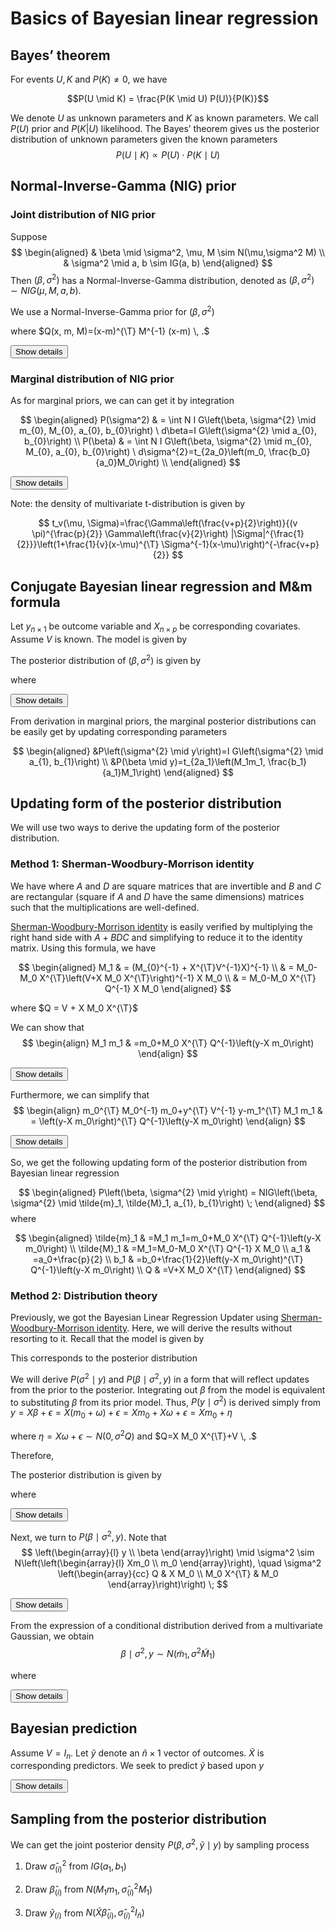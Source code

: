 # Basics of Bayesian linear regression

## Bayes' theorem
::: {.theorem #bayes name="Bayes' theorem"}
For events $U, K$ and $P(K) \neq 0$, we have

$$P(U \mid K) = \frac{P(K \mid U) P(U)}{P(K)}$$
:::


We denote $U$ as unknown parameters and $K$ as known parameters. We call $P(U)$ prior and $P(K|U)$ likelihood. The Bayes' theorem gives us the posterior distribution of unknown parameters given the known parameters 
$$ P(U \mid K) \propto P(U) \cdot P(K \mid U)$$

## Normal-Inverse-Gamma (NIG) prior
### Joint distribution of NIG prior
::: {.definition  #NIG name="Normal-Inverse-Gamma Distribution"}
Suppose
$$
\begin{aligned}
& \beta \mid \sigma^2, \mu, M \sim N(\mu,\sigma^2 M) \\
& \sigma^2 \mid a, b \sim IG(a, b) 
\end{aligned}
$$
Then $(\beta,\sigma^2)$ has a Normal-Inverse-Gamma distribution, denoted as $(\beta,\sigma^2) \sim NIG(\mu,M,a,b)$.

:::


We use a Normal-Inverse-Gamma prior for $(\beta, \sigma^2)$

\begin{align}
    P(\beta, \sigma^{2}) &= NIG \left(\beta, \sigma^{2} \mid m_{0}, M_{0}, a_{0}, b_{0}\right) \\
    &= \frac{b_0^{a_0}}{\Gamma\left(a_{0}\right)}
    \left(\frac{1}{\sigma^{2}}\right)^{a_{0}+1} e^{-\frac{b_{0}}{\sigma^{2}}} \frac{1}{(2 \pi \sigma^{2})^{\frac{p}{2}}\left| M_{0}\right|^{\frac{1}{2}}} e^{-\frac{1}{2 \sigma^{2}} Q \left(\beta, m_{0}, M_{0}\right)} 
\end{align}

where $Q(x, m, M)=(x-m)^{\T} M^{-1} (x-m) \, .$

<button id="toggle-button1" type="button" onclick="toggleDisplay1('formula1')">Show details</button>


<div id="formula1" style="display: none;">

\begin{align}
    P(\beta, \sigma^{2})
    &= NIG \left(\beta, \sigma^{2} \mid m_{0}, M_{0}, a_{0}, b_{0}\right) \\
    &= IG\left(\sigma^{2} \mid a_{0}, b_{0}\right) \cdot N\left(\beta \mid m_{0}, \sigma^{2} M_{0}\right) \\
    &= \frac{b_0^{a_0}}{\Gamma\left(a_{0}\right)}
    \left(\frac{1}{\sigma^{2}}\right)^{a_{0}+1} e^{-\frac{b_{0}}{\sigma^{2}}} \frac{1}{(2 \pi)^{\frac{p}{2}}\left|\sigma^{2} M_{0}\right|^{\frac{1}{2}}} e^{-\frac{1}{2 \sigma^{2}} Q \left(\beta, m_{0}, M_{0}\right)} \\
    &= \frac{b_0^{a_0}}{\Gamma\left(a_{0}\right)}
    \left(\frac{1}{\sigma^{2}}\right)^{a_{0}+1} e^{-\frac{b_{0}}{\sigma^{2}}} \frac{1}{(2 \pi \sigma^{2})^{\frac{p}{2}}\left| M_{0}\right|^{\frac{1}{2}}} e^{-\frac{1}{2 \sigma^{2}} Q \left(\beta, m_{0}, M_{0}\right)} \\
\end{align}

where $Q(x, m, M)=(x-m)^{\T} M^{-1} (x-m) \, .$

Note: the Inverse-Gamma ($IG$) distribution has a relationship with Gamma distribution. Given $X \sim  Gamma(\alpha, \beta)$, the density function of $X$ is $f(x)=\frac{\beta^{\alpha}}{\Gamma(\alpha)} x^{\alpha-1} e^{-\beta x}$. Then $Y=\frac{1}{X} \sim IG\left(\alpha, \beta\right)$ with density function $f(y)=\frac{\beta^{\alpha}}{\Gamma(\alpha)} x^{-\alpha-1} e^{-\frac{\beta}{x}}$.

</div>

<script>
function toggleDisplay1(id) {
  var element = document.getElementById(id);
  var button = document.getElementById('toggle-button1');
  if (element.style.display === 'block') {
    element.style.display = 'none';
    button.innerHTML = 'Show details';
  } else {
    element.style.display = 'block';
    button.innerHTML = 'Hide details';
  }
}
</script>





### Marginal distribution of NIG prior
As for marginal priors, we can can get it by integration

$$
\begin{aligned}
P(\sigma^2) & = \int N I G\left(\beta, \sigma^{2} \mid m_{0}, M_{0}, a_{0}, b_{0}\right) \  d\beta=I G\left(\sigma^{2} \mid a_{0}, b_{0}\right) \\
P(\beta) & = \int N I G\left(\beta, \sigma^{2} \mid m_{0}, M_{0}, a_{0}, b_{0}\right) \  d\sigma^{2}=t_{2a_0}\left(m_0, \frac{b_0}{a_0}M_0\right) \\
\end{aligned}
$$

<button id="toggle-button2" type="button" onclick="toggleDisplay2('formula2')">Show details</button>


<div id="formula2" style="display: none;">


  
\begin{align}
    P\left(\sigma^{2} \right) &= \int NIG\left(\beta, \sigma^{2} \mid m_{0}, M_{0}, a_{0}, b_{0}\right) \  d\beta \\
    &=IG\left(\sigma^{2} \mid a_{0}, b_{0}\right) \int N\left(\beta \mid m_{0}, \sigma^{2} M_{0}\right) \  d\beta \\
    &=IG\left(\sigma^{2} \mid a_{0}, b_{0}\right)
\end{align}

\begin{align}
P(\beta ) &=\int NIG \left(\beta, \sigma^{2} \mid m_{0}, M_{0}, a_{0}, b_{0}\right) \  d\sigma^{2} \\
&= \int \frac{b_0^{a_0}}{\Gamma\left(a_{0}\right)}
\left(\frac{1}{\sigma^{2}}\right)^{a_{0}+1} e^{-\frac{b_{0}}{\sigma^{2}}} \frac{1}{(2 \pi \sigma^{2})^{\frac{p}{2}}\left| M_{0}\right|^{\frac{1}{2}}} e^{-\frac{1}{2 \sigma^{2}} Q \left(\beta, m_{0}, M_{0}\right)} \  d\sigma^{2} \\
&= \frac{b_0^{a_0}}{\Gamma\left(a_{0}\right)(2 \pi)^{\frac{p}{2}}\left| M_{0}\right|^{\frac{1}{2}}}
\int 
\left(\frac{1}{\sigma^{2}}\right)^{a_{0}+\frac{p}{2}+1} e^{-\frac{1}{\sigma^{2}}\left(b_{0}+\frac{1}{2} Q \left(\beta, m_{0}, M_{0}\right)\right)} \  d\sigma^{2} \\
& \quad \left(\text{let } u = \frac{1}{\sigma^2}, \left|d\sigma^{2}\right|=\frac{1}{u^2} d u\right) \\
&= \frac{b_0^{a_0}}{\Gamma\left(a_{0}\right)(2 \pi)^{\frac{p}{2}}\left| M_{0}\right|^{\frac{1}{2}}}
\int 
u^{a_{0}+\frac{p}{2}+1} e^{-\left(b_{0}+\frac{1}{2} Q \left(\beta, m_{0}, M_{0}\right)\right) u } \frac{1}{u^2} \  du \\
&= \frac{b_0^{a_0}}{\Gamma\left(a_{0}\right)(2 \pi)^{\frac{p}{2}}\left| M_{0}\right|^{\frac{1}{2}}}
\int 
u^{a_{0}+\frac{p}{2}-1} e^{-\left(b_{0}+\frac{1}{2} Q \left(\beta, m_{0}, M_{0}\right)\right) u} \  du \\
& \quad \left(\text{by Gamma integral function:} \int x^{\alpha - 1} exp^{-\beta x} dx = \frac{\Gamma(\alpha)}{\beta^{\alpha}}\right) \\
&= \frac{b_{0}^{a_{0}} }{\Gamma\left(a_{0}\right)(2 \pi)^\frac{p}{2}\left|M_{0}\right|^{\frac{1}{2}}} \frac{\Gamma\left(a_{0}+\frac{p}{2}\right)}{\left(b_{0}+\frac{1}{2} Q(\beta,m_0,M_0)\right)^{\left(a_{0}+\frac{p}{2}\right)}} \\
& = \frac{b_0^{a_0}\Gamma\left(a_{0}+\frac{p}{2}\right)}{\Gamma\left(a_{0}\right)(2 \pi)^ \frac{p}{2}\left|M_{0}\right|^{\frac{1}{2}}} 
\left(b_0(1+\frac{1}{2 b_0} Q(\beta,m_0,M_0))\right)^{-\left(a_{0}+\frac{p}{2}\right)} \\
& = \frac{b_0^{a_0}\Gamma\left(a_{0}+\frac{p}{2}\right) b_0^{- \left( a_0+\frac{p}{2}\right)}}{\Gamma\left(a_{0}\right)(2 \pi)^ \frac{p}{2}\left|M_{0}\right|^{\frac{1}{2}}} 
\left(1+\frac{1}{2 b_0} \left(\beta-m_{0}\right)^{\T} M_{0}^{-1}\left(\beta-m_{0}\right) \right)^{-\left(a_{0}+\frac{p}{2}\right)} \\
& =\frac{\Gamma\left(a_{0}+\frac{p}{2}\right)}{\left(2 \pi \right)^{\frac{p}{2}} b_{0}^{\frac{p}{2}} \Gamma\left(a_{0}\right)|M|^{\frac{1}{2}}}\left(1+\frac{1}{2 b_{0}} \left(\beta-m_{0}\right)^{\T} M_{0}^{-1}\left(\beta-m_{0}\right) \right)^{-\left(a_{0}+\frac{p}{2}\right)} \\
& =\frac{\Gamma\left(a_{0}+\frac{p}{2}\right)}
{\left(2 \pi \right)^{\frac{p}{2}}\left(a_{0} \cdot \frac{b_{0}}{a_{0}}\right)^{\frac{p}{2}} \Gamma\left(a_{0}\right)|M|^{\frac{1}{2}}} \left(1+\frac{1}{2 a_{0} \cdot \frac{b_{0}}{a_{0}}} \left(\beta-m_{0}\right)^{\T} M_{0}^{-1}\left(\beta-m_{0}\right)\right)^{-\left(a_{0}+\frac{p}{2}\right)}\\
& =\frac{\Gamma\left(a_{0}+\frac{p}{2}\right)}{\left(2 a_{0} \pi\right)^{\frac{p}{2}} \Gamma\left(a_{0}\right)\left|\frac{b_{0}}{a_{0}} M\right|^{\frac{1}{2}}}\left(1+\frac{1}{2 a_{0}} \left(\beta-m_{0}\right)^{\T}\left(\frac{b_{0}}{a_{0}} M_{0}\right)^{-1}\left(\beta-m_{0}\right)\right)^{-\left(a_{0}+\frac{p}{2}\right)} \\
& =t_{2a_0}\left(m_0, \frac{b_0}{a_0}M_0\right) \;
\end{align}

</div>


<script>
function toggleDisplay2(id) {
  var element = document.getElementById(id);
  var button = document.getElementById('toggle-button2');
  if (element.style.display === 'block') {
    element.style.display = 'none';
    button.innerHTML = 'Show details';
  } else {
    element.style.display = 'block';
    button.innerHTML = 'Hide details';
  }
}
</script>

Note: the density of multivariate t-distribution is given by

$$
t_v(\mu, \Sigma)=\frac{\Gamma\left(\frac{v+p}{2}\right)}{(v \pi)^{\frac{p}{2}} \Gamma\left(\frac{v}{2}\right)  |\Sigma|^{\frac{1}{2}}}\left(1+\frac{1}{v}(x-\mu)^{\T} \Sigma^{-1}(x-\mu)\right)^{-\frac{v+p}{2}}
$$


## Conjugate Bayesian linear regression and M&m formula
Let $y_{n \times 1}$ be outcome variable and $X_{n \times p}$ be corresponding covariates. Assume $V$ is known. The model is given by

\begin{align}
& y=X \beta+\epsilon \ , \  \epsilon \sim N\left(0, \sigma^2 V\right) \\
& \beta=m_0+\omega \ ,  \  \omega \sim N\left(0, \sigma^2 M_0\right) \\
& \sigma^2 \sim I G\left(a_0, b_0\right)
\end{align}

The posterior distribution of $(\beta, \sigma^2)$ is given by

\begin{align}
P\left(\beta, \sigma^{2} \mid y\right) = NIG\left(\beta, \sigma^{2} \mid M_{1}m_{1}, M_{1}, a_{1}, b_{1}\right) \;
\end{align}

where

\begin{align}
M_{1}^{-1} &= M_{0}^{-1}+X^{\T} V^{-1} X  \\
m_{1}&=M_{0}^{-1} m_{0}+X^{\T} V^{-1} y  \\
a_{1}&=a_{0}+\frac{p}{2}  \\
b_{1}&=b_{0}+\frac{c^{\ast}}{2}= b_{0}+\frac{1}{2}\left(m_{0}^{\T} M_{0}^{-1} m_{0}+y^{\T} V^{-1} y-m_{1}^{\T} M_{1} m_{1}\right)
\end{align}

<button id="toggle-button3" type="button" onclick="toggleDisplay3('formula3')">Show details</button>


<div id="formula3" style="display: none;">

\begin{align}\label{eq:post_dist}
P\left(\beta, \sigma^{2} \mid y\right) & \propto NIG\left(\beta, \sigma^{2} \mid m_{0}, M_{0}, a_{0}, b_{0}\right) \cdot N\left(y \mid X \beta, \sigma^{2} V\right) \nonumber\\
& \propto IG\left(\sigma^{2} \mid a_{0}, b_{0}\right) \cdot N\left(\beta \mid m_{0}, \sigma^{2} M_{0}\right) \cdot N\left(y \mid X \beta, \sigma^{2} V\right) \nonumber\\
& \propto \frac{b_0^{a_0}}{\Gamma\left(a_{0}\right)}
\left(\frac{1}{\sigma^{2}}\right)^{a_{0}+1} e^{-\frac{b_{0}}{\sigma^{2}}} 
\frac{1}{(2 \pi \sigma^{2})^{\frac{p}{2}}\left| M_{0}\right|^{\frac{1}{2}}} e^{-\frac{1}{2 \sigma^{2}} Q \left(\beta, m_{0}, M_{0}\right)} 
\frac{1}{(2 \pi \sigma^{2})^{\frac{p}{2}}\left| V\right|^{\frac{1}{2}}} e^{-\frac{1}{2 \sigma^{2}} Q \left(y, X \beta, V\right)} \nonumber\\
& \propto \left(\frac{1}{\sigma^{2}}\right)^{a_{0}+p+1} e^{-\frac{b_{0}}{\sigma^{2}}} 
e^{-\frac{1}{2 \sigma^{2}} \left(Q \left(\beta, m_{0}, M_{0}\right)+Q \left(y, X \beta, V\right)\right)}\;
\end{align}


where

\begin{align}\label{eq:multivariate_completion_square}
Q \left(\beta, m_{0}, M_{0}\right)+Q \left(y, X \beta, V\right) &= (\beta - m_{0})^{\T}M_{0}^{-1}(\beta - m_{0}) + (y - X\beta)^{\T}V^{-1}(y - X\beta)\; \nonumber\\
 &= \beta^{\T}M_{0}^{-1}\beta - 2\beta^{\T}M_{0}^{-1}m_{0} + m_{0}^{\T}M_{0}^{-1}m_{0} \nonumber\\
  &\qquad + \beta^{\T}X^{\T}V^{-1}X\beta - 2\beta^{\T} X^{\T}V^{-1}y + y^{\T}V^{-1}y \nonumber\\
  &= \beta^{\T} \left(M_{0}^{-1} + X^{\T}V^{-1}X\right) \beta - 2\beta^{\T}\left(M_{0}^{-1}m_{0} + X^{\T}V^{-1}y\right) \nonumber\\
  &\qquad + m_{0}^{\T} M_{0}^{-1}m_{0} + y^{\T}V^{-1}y \nonumber \\
  &= \beta^{\T}M_{1}^{-1}\beta - 2\beta^{\T} m_{1} + c\nonumber\\
  &= (\beta - M_{1}m_{1})^{\T}M_{1}^{-1}(\beta - M_{1}m_{1}) - m_{1}^{\T}M_{1}m_{1} +c \nonumber\\   
  &= (\beta - M_{1}m_{1})^{\T}M_{1}^{-1}(\beta - M_{1}m_{1}) +c^{\ast}\;
\end{align}

where $M_{1}$ is a symmetric positive definite matrix, $m_{1}$ is a vector, and $c$ \& $c^{\ast}$ are scalars given by

\begin{align}
 M_{1}^{-1} &= M_{0}^{-1} + X^{\T}V^{-1}X  \\
 m_{1} &= M_{0}^{-1}m_{0} + X^{\T}V^{-1}y \\
 c &= m_{0}^{\T} M_{0}^{-1}m_{0} + y^{\T}V^{-1}y \\
  c^{\ast} &= c - m^{\T}Mm = m_{0}^{\T} M_{0}^{-1}m_{0} + y^{\T}V^{-1}y - m_{1}^{\T}M_{1}m_{1}
\end{align}

Note: $M_{1}$, $m_{1}$ and $c$ do not depend upon $\beta$.

Then, we have

\begin{align}
P\left(\beta, \sigma^{2} \mid y\right) & \propto \left(\frac{1}{\sigma^{2}}\right)^{a_{0}+p+1} e^{-\frac{b_{0}}{\sigma^{2}}} 
e^{-\frac{1}{2 \sigma^{2}} ((\beta - M_{1}m_{1})^{\T}M_{1}^{-1}(\beta - M_{1}m_{1}) +c^{\ast})}\\
& \propto \left(\frac{1}{\sigma^{2}}\right)^{a_{0}+p+1} e^{-\frac{b_{0}+\frac{c^{\ast}}{2}}{\sigma^{2}}} 
e^{-\frac{1}{2 \sigma^{2}} (\beta - M_{1}m_{1})^{\T}M_{1}^{-1}(\beta - M_{1}m_{1})}\\
& \propto \left(\frac{1}{\sigma^{2}}\right)^{a_{0}+\frac{p}{2}+1} e^{-\frac{b_{0}+\frac{c^{\ast}}{2}}{\sigma^{2}}} 
(\frac{1}{\sigma^2})^{\frac{p}{2}}
e^{-\frac{1}{2 \sigma^{2}} (\beta - M_{1}m_{1})^{\T}M_{1}^{-1}(\beta - M_{1}m_{1})}\\
& \propto IG\left(\sigma^{2} \mid a_{0}+\frac{p}{2}, b_{0}+\frac{c^{\ast}}{2} \right) \cdot N\left(\beta \mid M_{1}m_{1}, \sigma^{2} M_{1}\right) \\
& \propto IG\left(\sigma^{2} \mid a_{1}, b_{1} \right) \cdot N\left(\beta \mid M_{1}m_{1}, \sigma^{2} M_{1}\right) \\
& \propto NIG\left(\beta, \sigma^{2} \mid M_{1}m_{1}, M_{1}, a_{1}, b_{1}\right) \;
\end{align}

where

\begin{align}
M_{1}^{-1} &= M_{0}^{-1}+X^{\T} V^{-1} X  \\
m_{1}&=M_{0}^{-1} m_{0}+X^{\T} V^{-1} y  \\
a_{1}&=a_{0}+\frac{p}{2}  \\
b_{1}&=b_{0}+\frac{c^{\ast}}{2}= b_{0}+\frac{1}{2}\left(m_{0}^{\T} M_{0}^{-1} m_{0}+y^{\T} V^{-1} y-m_{1}^{\T} M_{1} m_{1}\right)
\end{align}

</div>


<script>
function toggleDisplay3(id) {
  var element = document.getElementById(id);
  var button = document.getElementById('toggle-button3');
  if (element.style.display === 'block') {
    element.style.display = 'none';
    button.innerHTML = 'Show details';
  } else {
    element.style.display = 'block';
    button.innerHTML = 'Hide details';
  }
}
</script>

From derivation in marginal priors, the marginal posterior distributions can be easily get by updating corresponding parameters 

$$
\begin{aligned}
&P\left(\sigma^{2} \mid y\right)=I G\left(\sigma^{2} \mid a_{1}, b_{1}\right) \\
&P(\beta \mid y)=t_{2a_1}\left(M_1m_1, \frac{b_1}{a_1}M_1\right)
\end{aligned}
$$

## Updating form of the posterior distribution

We will use two ways to derive the updating form of the posterior distribution.

### Method 1: Sherman-Woodbury-Morrison identity
::: {.theorem #swm name="Sherman-Woodbury-Morrison identity"}
We have
\begin{equation}\label{ShermanWoodburyMorrison} 
\left(A + BDC\right)^{-1} = A^{-1} - A^{-1}B\left(D^{-1}+CA^{-1}B\right)^{-1}CA^{-1} 
\end{equation} 
where $A$ and $D$ are square matrices that are invertible and $B$ and $C$ are rectangular (square if $A$ and $D$ have the same dimensions) matrices such that the multiplications are well-defined.
:::

[Sherman-Woodbury-Morrison identity](https://en.wikipedia.org/wiki/Woodbury_matrix_identity) is easily verified by multiplying the right hand side with $A + BDC$ and simplifying to reduce it to the identity matrix. Using this formula, we have

$$
\begin{aligned}
M_1 & = (M_{0}^{-1} + X^{\T}V^{-1}X)^{-1} \\
& = M_0-M_0 X^{\T}\left(V+X M_0 X^{\T}\right)^{-1} X M_0 \\
& = M_0-M_0 X^{\T} Q^{-1} X M_0
\end{aligned}
$$

where $Q = V + X M_0 X^{\T}$

We can show that
$$
\begin{align}
M_1 m_1 & =m_0+M_0 X^{\T} Q^{-1}\left(y-X m_0\right) 
\end{align}
$$

<button id="toggle-button4" type="button" onclick="toggleDisplay4('formula4')">Show details</button>

<div id="formula4" style="display: none;">

  
  \begin{align}
  M_1 m_1 & = \left(M_0^{-1}+X^{\T} V^{-1} X\right)^{-1} m_1 \\
  & = \left(M_0-M_0 X^{\T}\left(V+X M_0 X^{\T}\right)^{-1} X M_0\right)m_1 \\
  & = \left(M_0-M_0 X^{\T} Q^{-1} X M_0\right) m_1 \\
  & = \left(M_0-M_0 X^{\T} Q^{-1} X M_0\right)\left(M_0^{-1} m_0+X^{\T} V^{-1} y\right) \\
  & = m_0+M_0 X^{\T} V^{-1} y-M_0 X^{\T} Q^{-1} X m_0 - M_0 X^{\T} Q^{-1} X M_0 X^{\T} V^{-1} y \\
  & = m_0+M_0 X^{\T}\left(I-Q^{-1} X M_0 X^{\T}\right) V^{-1} y - M_0 X^{\T} Q^{-1} X m_0 \\
  & = m_0+M_0 X^{\T} Q^{-1}\left(Q-X M_0 X^{\T}\right)V^{-1} y - M_0 X^{\T} Q^{-1} X m_0 \\
  & \left(\text { since } Q=V+X M_0 X^{\T}\right) \\
  & = m_0+M_0 X^{\T} Q^{-1}V V^{-1} y-M_0 X^{\T} Q^{-1} X m_0 \\
  & = m_0+M_0 X^{\T} Q^{-1} y-M_0 X^{\T} Q^{-1} X m_0 \\
  & = m_0+M_0 X^{\T} Q^{-1}\left(y-X m_0\right) \\
  \end{align}

</div>

<script>
function toggleDisplay4(id) {
  var element = document.getElementById(id);
  var button = document.getElementById('toggle-button4');
  if (element.style.display === 'block') {
    element.style.display = 'none';
    button.innerHTML = 'Show details';
  } else {
    element.style.display = 'block';
    button.innerHTML = 'Hide details';
  }
}
</script>

Furthermore, we can simplify that
$$
\begin{align}
m_0^{\T} M_0^{-1} m_0+y^{\T} V^{-1} y-m_1^{\T} M_1 m_1 & = \left(y-X m_0\right)^{\T} Q^{-1}\left(y-X m_0\right)
\end{align}
$$

<button id="toggle-button5" type="button" onclick="toggleDisplay5('formula5')">Show details</button>

<div id="formula5" style="display: none;">

  
  \begin{align}
  & \quad \  m_0^{\T} M_0^{-1} m_0+y^{\T} V^{-1} y-m_1^{\T} M_1 m_1 \\
  & = m_0^{\T} M_0^{-1} m_0+y^{\T} V^{-1} y-m_1^{\T} \left(m_0+M_0 X^{\T} Q^{-1} (y - X m_0)\right) \\
  & = m_0^{\T} M_0^{-1} m_0+y^{\T} V^{-1} y-m_1^{\T} m_0 - m_1^{\T} M_0 X^{\T} Q^{-1}\left(y-X m_0\right) \\
  & = m_0^{\T} M_0^{-1} m_0+y^{\T} V^{-1} y -m_0^{\T}\left(M_0^{-1} m_0+X^{\T} V^{-1} y\right) \\ 
  & \qquad \qquad \qquad - m_1^{\T} M_0 X^{\T} Q^{-1}\left(y-X m_0\right) \\
  & = y^{\T} V^{-1} y-y^{\T} V^{-1} X m_0 - m_1^{\T} M_0 X^{\T} Q^{-1}\left(y-X m_0\right) \\
  & = y^{\T} V^{-1}\left(y-X m_0 \right)-m_1^{\T} M_0 X^{\T} Q^{-1}\left(y-X m_0\right) \\
  & =y^{\T} V^{-1}\left(y-X m_0\right)-\underbrace{m_1^{\T} M_0 X^{\T} Q^{-1}\left(y-X m_0\right)}_{\substack{\text { simplify from left to right }}} \\
  & =y^{\T} V^{-1}\left(y-X m_0\right)-\left(M_0 m_1\right)^{\T} X^{\T} Q^{-1}\left(y-X m_0\right) \\
  & =y^{\T} V^{-1}\left(y-X m_0\right)-\left(m_0+M_0 X^{\T} V^{-1} y\right)^{\T} X^{\T} Q^{-1}\left(y-m_0\right) \\
  & =y^{\T} V^{-1}\left(y-X m_0\right)-\left(X m_0+X M_0 X^{\T} V^{-1} y\right)^{\T} Q^{-1}\left(y-X m_0\right)\\
  & =y^{\T} V^{-1}\left(y-X m_0\right)-\left(Q^{-1} X m_0+Q^{-1}\left(X M_0 X^{\T}\right)V^{-1} y\right)\left(y-X m_0\right) \\
  & =y^{\T} V^{-1}\left(y-X m_0\right)-\left(Q^{-1} X m_0+Q^{-1}(Q-V) V^{-1} y\right)^{\T}(y-X m_0) \\
  & =y^{\T} V^{-1}\left(y-X m_0\right)-\left(Q^{-1} X m_0+V^{-1} y- Q^{-1} y \right)^{\T}\left(y-X m_0\right) \\
  & =y^{\T} V^{-1}\left(y-X m_0\right)-\left(V^{-1} y+Q^{-1}\left(X m_0-y\right)\right)^{\T}\left(y-X m_0\right) \\
  & =y^{\T} V^{-1}\left(y-X m_0\right)-y^{\T} V^{-1}\left(y-X m_0\right) +\left(y-X m_0\right)^{\T} Q^{-1}\left(y-X m_0\right) \\
  & =\left(y-X m_0\right)^{\T} Q^{-1}\left(y-X m_0\right) \\
  \end{align}

</div>

<script>
function toggleDisplay5(id) {
  var element = document.getElementById(id);
  var button = document.getElementById('toggle-button5');
  if (element.style.display === 'block') {
    element.style.display = 'none';
    button.innerHTML = 'Show details';
  } else {
    element.style.display = 'block';
    button.innerHTML = 'Hide details';
  }
}
</script>

So, we get the following updating form of the posterior distribution from Bayesian linear regression



$$
\begin{aligned}
P\left(\beta, \sigma^{2} \mid y\right) = NIG\left(\beta, \sigma^{2} \mid \tilde{m}_1, \tilde{M}_1, a_{1}, b_{1}\right) \;
\end{aligned}
$$
where

$$
\begin{aligned}
\tilde{m}_1 & =M_1 m_1=m_0+M_0 X^{\T} Q^{-1}\left(y-X m_0\right) \\
\tilde{M}_1 & =M_1=M_0-M_0 X^{\T} Q^{-1} X M_0 \\
a_1 & =a_0+\frac{p}{2} \\
b_1 & =b_0+\frac{1}{2}\left(y-X m_0\right)^{\T} Q^{-1}\left(y-X m_0\right) \\
Q & =V+X M_0 X^{\T}
\end{aligned}
$$

### Method 2: Distribution theory
Previously, we got the Bayesian Linear Regression Updater using [Sherman-Woodbury-Morrison identity](https://en.wikipedia.org/wiki/Woodbury_matriX_identity). Here, we will derive the results without resorting to it. Recall that the model is given by

\begin{align}
& y=X \beta+\epsilon \ , \  \epsilon \sim N\left(0, \sigma^2 V\right) \\
& \beta=m_0+\omega \ ,  \  \omega \sim N\left(0, \sigma^2 M_0\right) \\
& \sigma^2 \sim I G\left(a_0, b_0\right)
\end{align}

This corresponds to the posterior distribution

\begin{align}
P\left(\beta, \sigma^2 \mid y\right) \propto I G\left(\sigma^2 \mid a_0, b_0\right) & \times N\left(\beta \mid m_0, \sigma^2 M_0\right) \times N\left(y \mid X \beta, \sigma^2 V\right)
\end{align}

We will derive $P\left(\sigma^2 \mid y\right)$ and $P\left(\beta \mid \sigma^2, y\right)$ in a form that will reflect updates from the prior to the posterior. Integrating out $\beta$ from the model is equivalent to substituting $\beta$ from its prior model. Thus, $P\left(y \mid \sigma^2\right)$ is derived simply from $y =X \beta+\epsilon =X\left(m_0+\omega\right)+\epsilon =X m_0 + X \omega + \epsilon =X m_0+ \eta$

<!-- \begin{align} -->
<!-- y =X \beta+\epsilon =X\left(m_0+\omega\right)+\epsilon =X m_0 + X \omega + \epsilon =X m_0+ \eta -->
<!-- \end{align} -->

where $\eta = X \omega + \epsilon \sim N\left(0, \sigma^2Q\right)$ and $Q=X M_0 X^{\T}+V \, .$

Therefore, 

\begin{align}
y \mid \sigma^2 \sim N\left(X m_0, \sigma^2 Q\right)\\
\end{align}

The posterior distribution is given by
\begin{align}
P\left(\sigma^2 \mid y\right) & \propto IG \left(\sigma^2 \mid a_1, b_1\right)
\end{align}

where
\begin{align} 
& a_1 = a_0 + \frac{p}{2} \\
& b_1 = b_0 + \frac{1}{2} (y-Xm_0)^{\T} Q^{-1} \left(y-Xm_0\right)
\end{align}

<button id="toggle-button6" type="button" onclick="toggleDisplay6('formula6')">Show details</button>

<div id="formula6" style="display: none;">
  
  \begin{align}
  P\left(\sigma^2 \mid y\right) & \propto P\left(\sigma^2\right) P\left(y \mid \sigma^2\right) \\
  & \propto\left(\sigma^2 \mid a_0, b_0\right) \times N\left(y \mid X m_0, \sigma^2 Q\right) \\
  & \propto\left(\frac{1}{\sigma^2}\right)^{a_0+1} e^{-\frac{b_0} {\sigma^2} \times\left(\frac{1}{\sigma^2}\right)^{\frac{n}{2}} e^{-\frac{1}{2 \sigma^2}}\left(y-Xm_0\right)^{\T} Q^{-1}\left(y-Xm_0\right)} \\ 
  & \propto\left(\frac{1}{\sigma^2}\right)^{a_0+\frac{p}{2}+1} e^{-\frac{1}{\sigma^2}\left(b_0+\frac{1}{2}\left(y-Xm_0\right)^{\T} Q^{-1}\left(y-Xm_0\right)\right)} \\
  & \propto IG \left(\sigma^2 \mid a_1, b_1\right)
  \end{align}
  
  where
  \begin{align} 
  & a_1 = a_0 + \frac{p}{2} \\
  & b_1 = b_0 + \frac{1}{2} (y-Xm_0)^{\T} Q^{-1} \left(y-Xm_0\right)
  \end{align}


</div>

<script>
function toggleDisplay6(id) {
  var element = document.getElementById(id);
  var button = document.getElementById('toggle-button6');
  if (element.style.display === 'block') {
    element.style.display = 'none';
    button.innerHTML = 'Show details';
  } else {
    element.style.display = 'block';
    button.innerHTML = 'Hide details';
  }
}
</script>

Next, we turn to $P\left(\beta \mid \sigma^2, y\right)$.
Note that
$$
\left(\begin{array}{l}
y \\
\beta
\end{array}\right) \mid \sigma^2 \sim N\left(\left(\begin{array}{l}
Xm_0 \\
m_0
\end{array}\right), \quad \sigma^2 \left(\begin{array}{cc}
Q & X M_0 \\
M_0 X^{\T} & M_0
\end{array}\right)\right) \;
$$


<button id="toggle-button7" type="button" onclick="toggleDisplay7('formula7')">Show details</button>

<div id="formula7" style="display: none;">

  
  We have used the facts 
  
  $$
  \begin{aligned}
  & \operatorname{E}\left[y \mid \sigma^2\right] = Xm_0 \, , \ 
  \operatorname{Var}\left(y \mid \sigma^2\right)=\sigma^2 Q \, ; \\
  & \operatorname{E}\left[\beta \mid \sigma^2\right] = m_0 \, , \ 
  \operatorname{Var}\left(\beta \mid \sigma^2\right)=\sigma^2 M_0 \, ;
  \end{aligned}
  $$
  
  $$
  \begin{aligned}
  \operatorname{Cov}\left(y, \beta \mid \sigma^2\right) &= \operatorname{Cov}\left(X \beta+\epsilon, \beta \mid \sigma^2\right) \\
  & =\operatorname{Cov}\left(X\left(m_0+\omega\right)+\epsilon, m_0+\omega \mid \sigma^2\right) \\
  & \quad \left( \text {Since } m_0 \text { is constant and } \operatorname{Cov}(\omega, \epsilon)=0 \right) \\
  & =\operatorname{Cov}\left(X \omega, \omega \mid \sigma^2\right) \\
  & =\sigma^2 X M_0 
  \end{aligned}
  $$

</div>

<script>
function toggleDisplay7(id) {
  var element = document.getElementById(id);
  var button = document.getElementById('toggle-button7');
  if (element.style.display === 'block') {
    element.style.display = 'none';
    button.innerHTML = 'Show details';
  } else {
    element.style.display = 'block';
    button.innerHTML = 'Hide details';
  }
}
</script>

From the expression of a conditional distribution derived from a multivariate Gaussian, we obtain
$$
\beta \mid \sigma^2, y \sim N\left(\tilde{m}_1, \sigma^2 \tilde{M}_1\right)
$$

where
\begin{align}
& \tilde{m}_1=\operatorname{E}\left[\beta \mid \sigma^2, y\right]=m_0+M_0 X^{\T} Q^{-1}\left(y-X{m_0}\right) \\
& \tilde{M}_1=M_0-M_0 X^{\T} Q^{-1} X M_0 \\
\end{align}

<button id="toggle-button8" type="button" onclick="toggleDisplay8('formula8')">Show details</button>

<div id="formula8" style="display: none;">

  
Note: 

<!-- \begin{align} -->
<!-- & \left(\begin{array}{l} -->
<!-- X_1 \\ -->
<!-- X_2 -->
<!-- \end{array}\right) \sim N\left(\left(\begin{array}{l} -->
<!-- \mu_1 \\ -->
<!-- \mu_2 -->
<!-- \end{array}\right),\left(\begin{array}{ll} -->
<!-- \Sigma_{11} & \Sigma_{12} \\ -->
<!-- \Sigma_{21} & \Sigma_{22} -->
<!-- \end{array}\right)\right) \text { with } \Sigma_{21} = \Sigma_{12}^{\T} \\ -->
<!-- & \Rightarrow X_2 \mid X_1  \sim N\left(\mu_{2 \cdot 1}, \Sigma_{2 \cdot 1}\right) \;, \\ -->
<!-- \end{align} -->

\begin{align}
& \left(\begin{array}{l}
X_1 \\
X_2
\end{array}\right) \sim N\left(\left(\begin{array}{l}
\mu_1 \\
\mu_2
\end{array}\right),\left(\begin{array}{ll}
\Sigma_{11} & \Sigma_{12} \\
\Sigma_{21} & \Sigma_{22}
\end{array}\right)\right) \text { with } \Sigma_{21} = \Sigma_{12}^{\T}
\end{align}

\begin{align}
& \Rightarrow X_2 \mid X_1  \sim N\left(\mu_{2 \cdot 1}, \Sigma_{2 \cdot 1}\right)
\end{align}

where $\mu_{2 \cdot 1}= \mu_2+\Sigma_{21} \Sigma_{11}^{-1}\left(X_1-\mu_1\right) \text { and } \Sigma_{2 \cdot 1}=\Sigma_{22}-\Sigma_{21} \Sigma_{11}^{-1} \Sigma_{12} \, .$


</div>

<script>
function toggleDisplay8(id) {
  var element = document.getElementById(id);
  var button = document.getElementById('toggle-button8');
  if (element.style.display === 'block') {
    element.style.display = 'none';
    button.innerHTML = 'Show details';
  } else {
    element.style.display = 'block';
    button.innerHTML = 'Hide details';
  }
}
</script>

## Bayesian prediction
Assume $V=I_{n}$. Let $\tilde{y}$ denote an $\tilde{n}\times 1$ vector of outcomes. $\tilde{X}$ is corresponding predictors. We seek to predict $\tilde{y}$ based upon $y$

\begin{align}
P(\tilde{y} \mid y) 
&= t_{2a_1}\left(\tilde{X} M_1 m_1, \frac{b_1}{a_1}\left(I_{\tilde{n}} + \tilde{X} M_{1} \tilde{X}^{\T}\right)\right) \;
\end{align}


<button id="toggle-button9" type="button" onclick="toggleDisplay9('formula9')">Show details</button>

<div id="formula9" style="display: none;">


\begin{align}
P\left(\beta, \sigma^{2}, \tilde{y} \mid y\right) 
&=P\left(\beta, \sigma^{2} \mid y\right) \cdot P\left(\tilde{y} \mid \beta, \sigma^{2}, y\right) \\
&= P\left(\beta, \sigma^{2}\right) \cdot P\left(y \mid \beta, \sigma^{2}\right) \cdot P\left(\tilde{y} \mid \beta, \sigma^{2}, y\right) \\
&= NIG \left(\beta, \sigma^{2} \mid m_{0}, M_{0}, a_{0}, b_{0}\right)
\cdot N\left(y \mid X \beta, \sigma^{2} I_{n}\right) 
\cdot N\left(\tilde{y} \mid \tilde{X} \beta, \sigma^{2} I_{\tilde{n}}\right) \\
&= NIG \left(\beta, \sigma^{2} \mid M_{1} m_{1}, M_{1}, a_{1}, b_{1}\right) \cdot N\left(\tilde{y} \mid \tilde{X} \beta, \sigma^{2} I_{\tilde{n}}\right) \\
&= IG\left(\sigma^{2} \mid a_{1}, b_{1}\right) \cdot N\left(\beta \mid M_{1} m_{1}, \sigma^{2} M_{1} \right) \cdot N\left(\tilde{y} \mid \tilde{X} \beta, \sigma^{2} I_{\tilde{n}} \right) \;
\end{align}

Then we can calculate posterior predictive density $P\left(\tilde{y} \mid y\right)$ from $P\left(\beta, \sigma^{2}, \tilde{y} \mid y\right)$


\begin{align}
P\left(\tilde{y} \mid y\right) 
&=\iint P\left(\beta, \sigma^{2}, \tilde{y} \mid y\right) \  d\beta \  d\sigma^{2} \\
&=\iint IG\left(\sigma^{2} \mid a_{1}, b_{1}\right) \cdot N\left(\beta \mid M_{1} m_{1}, \sigma^{2} M_{1} \right) \cdot N\left(\tilde{y} \mid \tilde{X} \beta, \sigma^{2} I_{\tilde{n}}\right) \  d\beta \  d\sigma^{2} \\
&=\int IG\left(\sigma^{2} \mid a_{1}, b_{1}\right) \int N\left(\beta \mid M_{1} m_{1}, \sigma^{2} M_{1} \right) \cdot N\left(\tilde{y} \mid \tilde{X} \beta, \sigma^{2} I_{\tilde{n}}\right) \  d\beta \  d\sigma^{2} \\
\end{align}

As for $\int N\left(\beta \mid M_{1} m_{1}, \sigma^{2} M_{1}\right) \cdot N\left(\tilde{y} \mid \tilde{X} \beta, \sigma^{2} I_{\tilde{n}}\right) \  d\beta$, we provide an easy way to derive it avoiding any integration at all. Note that we can write the above model as

\begin{align}
\tilde{y} &= \tilde{X} \beta + \tilde{\epsilon}, \text{ where } \tilde{\epsilon} \sim N\left(0,\sigma^2 I_{\tilde{n}}\right) \\
\beta &= M_{1} m_{1} + \epsilon_{\beta \mid y}, \text{ where } \epsilon_{\beta \mid y} \sim N\left(0,\sigma^2M_{1}\right)
\end{align}

where $\tilde{\epsilon}$ and $\epsilon_{\beta \mid y}$ are independent of each other. It then follows that

\begin{align}
\tilde{y} &= \tilde{X} M_{1} m_{1} + \tilde{X} \epsilon_{\beta \mid y} + \tilde{\epsilon} 
\sim N\left(\tilde{X} M_{1} m_{1}, \sigma^2\left(I_{\tilde{n}} + \tilde{X} M_{1} \tilde{X}^{\T}\right)\right)
\end{align}

As a result

\begin{align}
P\left(\tilde{y} \mid y\right) 
&=\int IG\left(\sigma^{2} \mid a_{1}, b_{1}\right) \cdot N\left(\tilde{X} M_{1} m_{1}, \sigma^2\left(I_{\tilde{n}} + \tilde{X} M_{1} \tilde{X}^{\T}\right)\right) \  d\sigma^{2} \\
&= t_{2a_1}\left(\tilde{X} M_1 m_1, \frac{b_1}{a_1}\left(I_{\tilde{n}} + \tilde{X} M_{1} \tilde{X}^{\T}\right)\right) \;
\end{align}


</div>

<script>
function toggleDisplay9(id) {
  var element = document.getElementById(id);
  var button = document.getElementById('toggle-button9');
  if (element.style.display === 'block') {
    element.style.display = 'none';
    button.innerHTML = 'Show details';
  } else {
    element.style.display = 'block';
    button.innerHTML = 'Hide details';
  }
}
</script>

## Sampling from the posterior distribution
We can get the joint posterior density $P\left(\beta, \sigma^{2}, \tilde{y} \mid y\right)$ by sampling process

1) Draw $\hat{\sigma}_{(i)}^{2}$ from $I G\left(a_{1}, b_{1}\right)$

2) Draw $\hat{\beta}_{(i)}$ from $N\left(M_{1} m_{1}, \hat{\sigma}_{(i)}^{2} M_{1}\right)$

3) Draw $\tilde{y}_{(i)}$ from $N\left(\tilde{X} \hat{\beta}_{(i)}, \hat{\sigma}_{(i)}^{2}I_{\tilde{n}}\right)$
